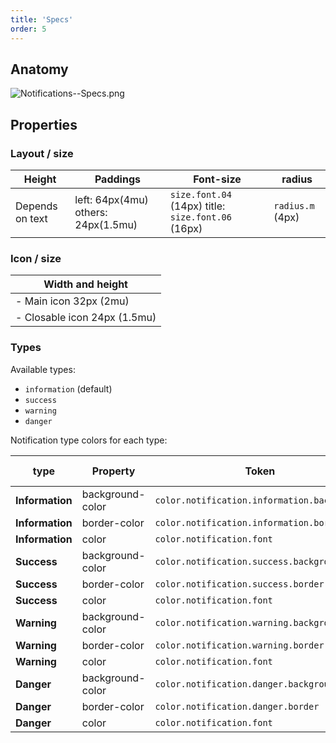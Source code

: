 ```yaml
---
title: 'Specs'
order: 5
---
```


## Anatomy

![Notifications--Specs.png](Notifications--Specs.png)

## Properties

### Layout / size

| Height          | Paddings                            | Font-size                                          | radius           |
| --------------- | ----------------------------------- | -------------------------------------------------- | ---------------- |
| Depends on text | left: 64px(4mu) others: 24px(1.5mu) | `size.font.04` (14px) title: `size.font.06` (16px) | `radius.m` (4px) |

### Icon / size

| Width and height              |
| ----------------------------- |
| - Main icon 32px (2mu)        |
| - Closable icon 24px (1.5mu)  |

### Types

Available types:

- `information` (default)
- `success`
- `warning`
- `danger`

Notification type colors for each type:

| type           | Property         | Token                                         | Hex Value
| --------------- | ---------------- | --------------------------------------------- | ------------- |
| **Information** | background-color | `color.notification.information.background`   | #ecfcfd
| **Information** | border-color     | `color.notification.information.border`       | #25a8d0
| **Information** | color            | `color.notification.font`                     | #000000
| **Success**     | background-color | `color.notification.success.background`       | #eaf3e2
| **Success**     | border-color     | `color.notification.success.border`           | #78be20
| **Success**     | color            | `color.notification.font`                     | #000000
| **Warning**     | background-color | `color.notification.warning.background`       | #fff5eb
| **Warning**     | border-color     | `color.notification.warning.border`           | #fc961e
| **Warning**     | color            | `color.notification.font`                     | #000000
| **Danger**      | background-color | `color.notification.danger.background`        | #feedee
| **Danger**      | border-color     | `color.notification.danger.border`            | #df382b
| **Danger**      | color            | `color.notification.font`                     | #000000
